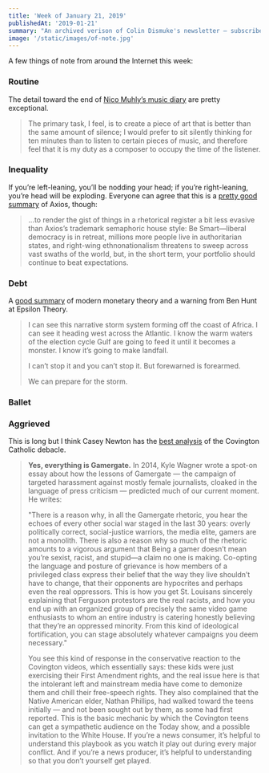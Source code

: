 ```yaml
---
title: 'Week of January 21, 2019'
publishedAt: '2019-01-21'
summary: "An archived verison of Colin Dismuke's newsletter – subscribe to get it in your inbox."
image: '/static/images/of-note.jpg'
---
```


A few things of note from around the Internet this week:

### Routine

The detail toward the end of [Nico Muhly’s music
diary](https://www.lrb.co.uk/v40/n20/nico-muhly/diary) are pretty
exceptional.

> The primary task, I feel, is to create a piece of art that is better
> than the same amount of silence; I would prefer to sit silently
> thinking for ten minutes than to listen to certain pieces of music,
> and therefore feel that it is my duty as a composer to occupy the time
> of the listener.

### Inequality

If you’re left-leaning, you’ll be nodding your head; if you’re
right-leaning, you’re head will be exploding. Everyone can agree that
this is a [pretty good
summary](https://thebaffler.com/salvos/consolation-prizes-pareene) of
Axios, though:

> ...to render the gist of things in a rhetorical register a bit less
> evasive than Axios’s trademark semaphoric house style: Be
> Smart—liberal democracy is in retreat, millions more people live in
> authoritarian states, and right-wing ethnonationalism threatens to
> sweep across vast swaths of the world, but, in the short term, your
> portfolio should continue to beat expectations.

### Debt

A [good
summary](https://www.epsilontheory.com/modern-monetary-theory-or-how-i-learned-to-stop-worrying-and-love-the-national-debt/)
of modern monetary theory and a warning from Ben Hunt at Epsilon Theory.

> I can see this narrative storm system forming off the coast of Africa.
> I can see it heading west across the Atlantic. I know the warm waters
> of the election cycle Gulf are going to feed it until it becomes a
> monster. I know it’s going to make landfall.
>
> I can’t stop it and you can’t stop it. But forewarned is forearmed.
>
> We can prepare for the storm.

### Ballet

### Aggrieved

This is long but I think Casey Newton has the [best
analysis](https://www.getrevue.co/profile/caseynewton/issues/lessons-from-the-covington-catholic-debacle-155488)
of the Covington Catholic debacle.

> **Yes, everything is Gamergate.** In 2014, Kyle Wagner wrote a spot-on
> essay about how the lessons of Gamergate — the campaign of targeted
> harassment against mostly female journalists, cloaked in the language
> of press criticism — predicted much of our current moment. He writes:
>
> "There is a reason why, in all the Gamergate rhetoric, you hear the
> echoes of every other social war staged in the last 30 years: overly
> politically correct, social-justice warriors, the media elite, gamers
> are not a monolith. There is also a reason why so much of the rhetoric
> amounts to a vigorous argument that Being a gamer doesn’t mean you’re
> sexist, racist, and stupid—a claim no one is making. Co-opting the
> language and posture of grievance is how members of a privileged class
> express their belief that the way they live shouldn’t have to change,
> that their opponents are hypocrites and perhaps even the real
> oppressors. This is how you get St. Louisans sincerely explaining that
> Ferguson protestors are the real racists, and how you end up with an
> organized group of precisely the same video game enthusiasts to whom
> an entire industry is catering honestly believing that they’re an
> oppressed minority. From this kind of ideological fortification, you
> can stage absolutely whatever campaigns you deem necessary."
>
> You see this kind of response in the conservative reaction to the
> Covington videos, which essentially says: these kids were just
> exercising their First Amendment rights, and the real issue here is
> that the intolerant left and mainstream media have come to demonize
> them and chill their free-speech rights. They also complained that the
> Native American elder, Nathan Phillips, had walked toward the teens
> initially — and not been sought out by them, as some had first
> reported. This is the basic mechanic by which the Covington teens can
> get a sympathetic audience on the Today show, and a possible
> invitation to the White House. If you’re a news consumer, it’s helpful
> to understand this playbook as you watch it play out during every
> major conflict. And if you’re a news producer, it’s helpful to
> understanding so that you don’t yourself get played.
